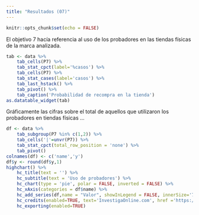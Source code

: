 ```yaml
---
title: "Resultados (07)"
---
```


```r
knitr::opts_chunk$set(echo = FALSE)
```

El objetivo 7 hacía referencia al uso de los probadores en las tiendas físicas de la marca analizada. 

```r
tab <- data %>%
	tab_cells(P7) %>%
	tab_stat_cpct(label='%casos') %>%
    tab_cells(P7) %>%
    tab_stat_cases(label='casos') %>%
    tab_last_hstack() %>%
    tab_pivot() %>%
    tab_caption('Probabilidad de recompra en la tienda')
as.datatable_widget(tab)

```

Gráficamente las cifras sobre el total de aquellos que utilizaron los probadores en tiendas físicas ...

```r

df <- data %>%
    tab_subgroup(P7 %in% c(1,2)) %>% 
	tab_cells('|'=unvr(P7)) %>%
	tab_stat_cpct(total_row_position = 'none') %>%
	tab_pivot()
colnames(df) <- c('name','y')
df$y <- round(df$y,1)
highchart() %>%
    hc_title(text = '') %>% 
    hc_subtitle(text = 'Uso de probadores') %>% 
    hc_chart(type = 'pie', polar = FALSE, inverted = FALSE) %>% 
    hc_xAxis(categories = df$name) %>%
    hc_add_series(df,name = "Valor", showInLegend = FALSE, innerSize='75%',dataLabels = list(format="{point.name}<br>({point.y}%)"))%>%
    hc_credits(enabled=TRUE, text='InvestigaOnline.com', href ='https://www.investigaonline.com') %>%
    hc_exporting(enabled=TRUE)
```
